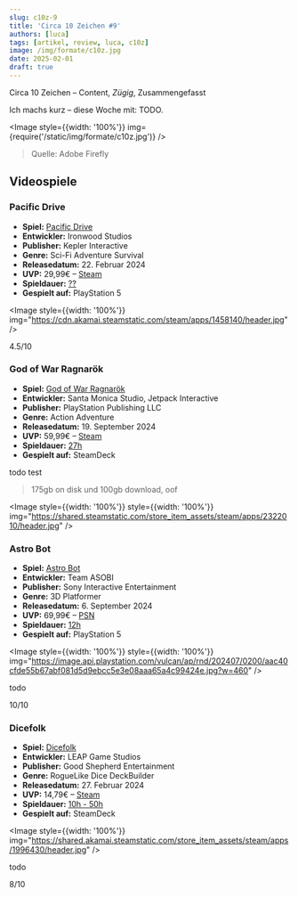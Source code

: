 ```yaml
---
slug: c10z-9
title: 'Circa 10 Zeichen #9'
authors: [luca]
tags: [artikel, review, luca, c10z]
image: /img/formate/c10z.jpg
date: 2025-02-01
draft: true
---
```




Circa 10 Zeichen – Content, _Zügig_, Zusammengefasst

Ich machs kurz – diese Woche mit: TODO.

<Image style={{width: '100%'}} img={require('/static/img/formate/c10z.jpg')} />

> Quelle: Adobe Firefly

<!--truncate-->

## Videospiele

### Pacific Drive

- **Spiel:** [Pacific Drive](https://store.steampowered.com/app/1458140/Pacific_Drive/)
- **Entwickler:** Ironwood Studios
- **Publisher:** Kepler Interactive
- **Genre:** Sci-Fi Adventure Survival
- **Releasedatum:** 22. Februar 2024
- **UVP:** 29,99€ – [Steam](https://store.steampowered.com/app/1458140/Pacific_Drive/)
- **Spieldauer:** [??](https://howlongtobeat.com/game/113597)
- **Gespielt auf:** PlayStation 5

<Image style={{width: '100%'}} img="https://cdn.akamai.steamstatic.com/steam/apps/1458140/header.jpg" />

4.5/10

### God of War Ragnarök

- **Spiel:** [God of War Ragnarök](https://store.steampowered.com/app/2322010/God_of_War_Ragnark/)
- **Entwickler:** Santa Monica Studio, Jetpack Interactive
- **Publisher:** PlayStation Publishing LLC
- **Genre:** Action Adventure
- **Releasedatum:** 19. September 2024
- **UVP:** 59,99€ – [Steam](https://store.steampowered.com/app/2322010/God_of_War_Ragnark/)
- **Spieldauer:** [27h](https://howlongtobeat.com/game/83146)
- **Gespielt auf:** SteamDeck

todo test

> 175gb on disk und 100gb download, oof

<Image style={{width: '100%'}} style={{width: '100%'}}
       img="https://shared.steamstatic.com/store_item_assets/steam/apps/2322010/header.jpg" />

### Astro Bot

- **Spiel:** [Astro Bot](https://store.playstation.com/de-de/product/EP9000-PPSA21567_00-0000000000000000)
- **Entwickler:** Team ASOBI
- **Publisher:** Sony Interactive Entertainment
- **Genre:** 3D Platformer
- **Releasedatum:** 6. September 2024
- **UVP:** 69,99€ – [PSN](https://store.playstation.com/de-de/product/EP9000-PPSA21567_00-0000000000000000)
- **Spieldauer:** [12h](https://howlongtobeat.com/game/151301)
- **Gespielt auf:** PlayStation 5

<Image style={{width: '100%'}} style={{width: '100%'}}
       img="https://image.api.playstation.com/vulcan/ap/rnd/202407/0200/aac40cfde55b67abf081d5d9ebcc5e3e08aaa65a4c99424e.jpg?w=460" />

todo

10/10

### Dicefolk

- **Spiel:** [Dicefolk](https://store.steampowered.com/app/1996430/Dicefolk/)
- **Entwickler:** LEAP Game Studios
- **Publisher:** Good Shepherd Entertainment
- **Genre:** RogueLike Dice DeckBuilder
- **Releasedatum:** 27. Februar 2024
- **UVP:** 14,79€ – [Steam](https://store.steampowered.com/app/1996430/Dicefolk/)
- **Spieldauer:** [10h - 50h](https://howlongtobeat.com/game/132289)
- **Gespielt auf:** SteamDeck

<Image style={{width: '100%'}}
       img="https://shared.akamai.steamstatic.com/store_item_assets/steam/apps/1996430/header.jpg" />

todo

8/10

